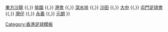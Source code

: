 {{Navbox
| basestyle = background:#DD0000;color:#ffffff;
| name  = 港乙2012–13
| title = [[2012–13年香港乙組足球聯賽|<span style="color:#ffffff">2012–13年</span>]][[香港乙組足球聯賽|<span style="color:#ffffff">香港乙組足球聯賽</span>]]
| list1 = [[花花足球會|花花]] {{,}} [[東方足球隊|東方沙龍]] {{,}} [[愉園體育會|愉園]] {{,}} [[香港足球會|港會]] {{,}} [[深水埗體育會足球隊|深水埗]] {{,}} [[沙田體育會足球隊|沙田]] {{,}} [[大中足球會|大中]] {{,}} [[屯門足球會]] {{,}} [[灣仔足球隊|灣仔]] {{,}} [[永義足球隊|永義]] {{,}} [[元朗區體育會足球隊|元朗]]
}}<noinclude>
[[Category:香港足球模板]]
</noinclude>
